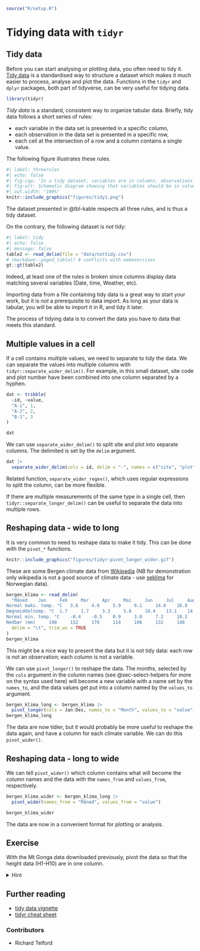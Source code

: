 ``` r
source("R/setup.R")
```

# Tidying data with `tidyr` {#sec-tidying-data-with-tidyr}

## Tidy data

Before you can start analysing or plotting data, you often need to tidy it.
[Tidy data](https://tidyr.tidyverse.org/articles/tidy-data.html) is a standardised way to structure a dataset which makes it much easier to process, analyse and plot the data.
Functions in the `tidyr` and `dplyr` packages, both part of tidyverse, can be very useful for tidying data.

```r
library(tidyr)
```


*Tidy data* is a standard, consistent way to organize tabular data. 
Briefly, tidy data follows a short series of rules:

+ each variable in the data set is presented in a specific column,
+ each observation in the data set is presented in a specific row,
+ each cell at the intersection of a row and a column contains a single value.

The following figure illustrates these rules.

``` r
#| label: threerules
#| echo: false
#| fig-cap: 'In a tidy dataset, variables are in columns, observations are in rows, and values are in cells. --- Source: [R for Data Science](https://r4ds.had.co.nz/tidy-data.html)'
#| fig-alt: Schematic diagram showing that variables should be in columns, observations in rows and each cell should contain a single value
#| out.width: "100%"
knitr::include_graphics("figures/tidy1.png")
```


The dataset presented in @tbl-kable respects all three rules, and is thus a tidy dataset.  

On the contrary, the following dataset is *not* tidy:
``` r
#| label: tidy
#| echo: false
#| message: false
table2 <- read_delim(file = "data/nottidy.csv")
# rmarkdown::paged_table() # conflicts with webexercises
gt::gt(table2)
```
Indeed, at least one of the rules is broken since columns display data matching several variables (Date, time, Weather, etc).   

Importing data from a file containing tidy data is a great way to start your work, but it is *not* a prerequisite to data import.
As long as your data is tabular, you will be able to import it in R, and tidy it later.

The process of tidying data is to convert the data you have to data that meets this standard.


## Multiple values in a cell

If a cell contains multiple values, we need to separate to tidy the data. 
We can separate the values into multiple columns with `tidyr::separate_wider_delim()`.
For example, in this small dataset, site code and plot number have been combined into one column separated by a hyphen.

```r
dat <- tribble(
  ~id, ~value,
  "A-1", 1,
  "A-2", 2,
  "B-1", 3
)

dat
```
We can use `separate_wider_delim()` to split site and plot into separate columns.
The delimited is set by the `delim` argument.

```r
dat |>
  separate_wider_delim(cols = id, delim = "-", names = c("site", "plot"))
```

Related function, `separate_wider_regex()`, which uses regular expressions to split the column, can be more flexible. 

If there are multiple measurements of the same type in a single cell, then  `tidyr::separate_longer_delim()` can be useful to separate the data into multiple rows.


## Reshaping data - wide to long 

It is very common to need to reshape data to make it tidy.
This can be done with the `pivot_*` functions.

```r
knitr::include_graphics("figures/tidyr-pivot_longer_wider.gif")
```


These are some Bergen climate data from [Wikipedia](https://no.wikipedia.org/wiki/Bergen) (NB for demonstration only wikipedia is not a good source of climate data - use [seklima](https://seklima.met.no/) for Norwegian data).

```r
bergen_klima <- read_delim(
  "Måned 	Jan 	Feb 	Mar 	Apr 	Mai 	Jun 	Jul 	Aug 	Sep 	Okt 	Nov 	Des
Normal maks. temp. °C 	3.6 	4.0 	5.9 	9.1 	14.0 	16.8 	17.6 	17.4 	14.2 	11.2 	6.9 	4.7
Døgnmiddeltemp. °C 	1.7 	1.7 	3.3 	5.8 	10.4 	13.1 	14.2 	14.2 	11.5 	8.8 	4.8 	2.7
Normal min. temp. °C 	-0.4 	-0.5 	0.9 	3.0 	7.2 	10.2 	11.5 	11.6 	9.1 	6.6 	2.8 	0.6
Nedbør (mm) 	190 	152 	170 	114 	106 	132 	148 	190 	283 	271 	259 	235",
  delim = "\t", trim_ws = TRUE
)
bergen_klima
```

This might be a nice way to present the data but it is not tidy data:
each row is not an observation; each column is not a variable.

We can use `pivot_longer()` to reshape the data. 
The months, selected by the `cols` argument in the column names (see @sec-select-helpers for more on the syntax used here) will become a new variable with a name set by the `names_to`, and the data values get put into a column named by the `values_to` argument. 


```r
bergen_klima_long <- bergen_klima |>
  pivot_longer(cols = Jan:Des, names_to = "Month", values_to = "value")
bergen_klima_long
```

The data are now tidier, but it would probably be more useful to reshape the data again, and have a column for each climate variable.
We can do this `pivot_wider()`.

## Reshaping data - long to wide

We can tell `pivot_wider()` which column contains what will become the column names and the data with the `names_from` and `values_from`, respectively.

```r
bergen_klima_wider <- bergen_klima_long |>
  pivot_wider(names_from = "Måned", values_from = "value")

bergen_klima_wider
```

The data are now in a convenient format for plotting or analysis.

::: callout-note
## Exercise

With the Mt Gonga data downloaded previously, pivot the data so that the height data (H1-H10) are in one column.

 <details>
  <summary>Hint</summary>
`pivot_longer`
</details> 

:::

::: callout-note
## Further reading

- [tidy data vignette]( https://cran.r-project.org/web/packages/tidyr/vignettes/tidy-data.html){target="_blank"}
 - [tidyr cheat sheet](https://raw.githubusercontent.com/rstudio/cheatsheets/main/tidyr.pdf){target="_blank"}
 
::: 

::: {.column-margin}
### Contributors {.unlisted .unnumbered}

-   Richard Telford
:::
